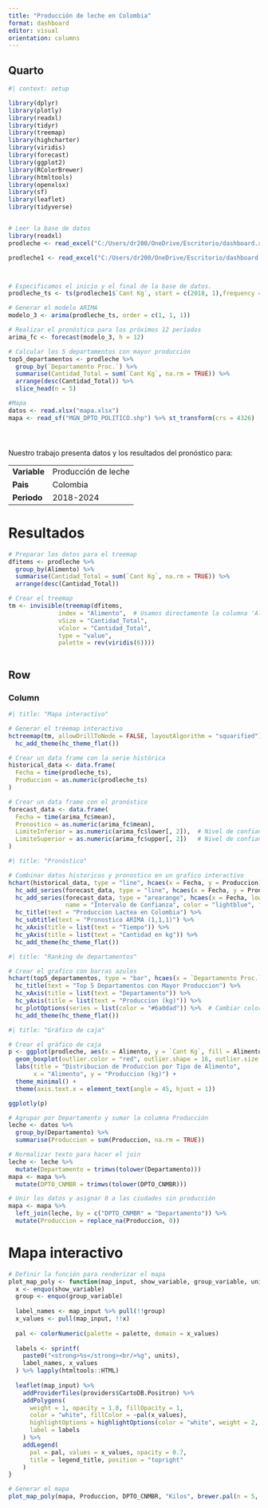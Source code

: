 ---
title: "Producción de leche en Colombia"
format: dashboard
editor: visual
orientation: columns
---

## Quarto

```{r}
#| context: setup

library(dplyr)
library(plotly)
library(readxl)
library(tidyr)
library(treemap)
library(highcharter)
library(viridis)
library(forecast)
library(ggplot2)
library(RColorBrewer)
library(htmltools)
library(openxlsx)
library(sf)
library(leaflet)
library(tidyverse)


# Leer la base de datos
library(readxl)
prodleche <- read_excel("C:/Users/dr200/OneDrive/Escritorio/dashboard.xlsx", sheet = 1)

prodleche1 <- read_excel("C:/Users/dr200/OneDrive/Escritorio/dashboard.xlsx", sheet = 2)



# Especificamos el inicio y el final de la base de datos.
prodleche_ts <- ts(prodleche1$`Cant Kg`, start = c(2018, 1),frequency = 12)  

# Generar el modelo ARIMA
modelo_3 <- arima(prodleche_ts, order = c(1, 1, 1))

# Realizar el pronóstico para los próximos 12 períodos
arima_fc <- forecast(modelo_3, h = 12)

# Calcular los 5 departamentos con mayor producción
top5_departamentos <- prodleche %>%
  group_by(`Departamento Proc.`) %>%
  summarise(Cantidad_Total = sum(`Cant Kg`, na.rm = TRUE)) %>%
  arrange(desc(Cantidad_Total)) %>%
  slice_head(n = 5)

#Mapa
datos <- read.xlsx("mapa.xlsx")
mapa <- read_sf("MGN_DPTO_POLITICO.shp") %>% st_transform(crs = 4326)



```

#  {.sidebar}

Nuestro trabajo presenta datos y los resultados del pronóstico para:

|              |                     |
|--------------|---------------------|
| **Variable** | Producción de leche |
| **Pais**     | Colombia            |
| **Periodo**  | 2018-2024           |

# Resultados

```{r, fig.show='hide'}
# Preparar los datos para el treemap
dfitems <- prodleche %>%
  group_by(Alimento) %>%
  summarise(Cantidad_Total = sum(`Cant Kg`, na.rm = TRUE)) %>%
  arrange(desc(Cantidad_Total))

# Crear el treemap
tm <- invisible(treemap(dfitems, 
              index = "Alimento",  # Usamos directamente la columna 'Alimento' como índice
              vSize = "Cantidad_Total", 
              vColor = "Cantidad_Total",
              type = "value", 
              palette = rev(viridis(6))))



```

## Row

### Column {.tabset width="50%"}

```{r treemap}
#| title: "Mapa interactivo"

# Generar el treemap interactivo
hctreemap(tm, allowDrillToNode = FALSE, layoutAlgorithm = "squarified") %>% 
  hc_add_theme(hc_theme_flat())

```

```{r}
# Crear un data frame con la serie histórica
historical_data <- data.frame(
  Fecha = time(prodleche_ts),
  Produccion = as.numeric(prodleche_ts)
)

```

```{r}
# Crear un data frame con el pronóstico
forecast_data <- data.frame(
  Fecha = time(arima_fc$mean),
  Pronostico = as.numeric(arima_fc$mean),
  LimiteInferior = as.numeric(arima_fc$lower[, 2]),  # Nivel de confianza del 95%
  LimiteSuperior = as.numeric(arima_fc$upper[, 2])   # Nivel de confianza del 95%
)
```


```{r pronostico}
#| title: "Pronóstico"

# Combinar datos historicos y pronostico en un grafico interactivo
hchart(historical_data, type = "line", hcaes(x = Fecha, y = Produccion), name = "Serie Historica", color = "#6a0dad") %>%
  hc_add_series(forecast_data, type = "line", hcaes(x = Fecha, y = Pronostico), name = "Pronostico", color = "#6a0dad") %>%
  hc_add_series(forecast_data, type = "arearange", hcaes(x = Fecha, low = LimiteInferior, high = LimiteSuperior),
                name = "Intervalo de Confianza", color = "lightblue", fillOpacity = 0.3) %>%
  hc_title(text = "Produccion Lactea en Colombia") %>%
  hc_subtitle(text = "Pronostico ARIMA (1,1,1)") %>%
  hc_xAxis(title = list(text = "Tiempo")) %>%
  hc_yAxis(title = list(text = "Cantidad en kg")) %>%
  hc_add_theme(hc_theme_flat())


```

```{r top-departamentos}
#| title: "Ranking de departamentos"

# Crear el grafico con barras azules
hchart(top5_departamentos, type = "bar", hcaes(x = `Departamento Proc.`, y = Cantidad_Total)) %>%
  hc_title(text = "Top 5 Departamentos con Mayor Produccion") %>%
  hc_xAxis(title = list(text = "Departamento")) %>%
  hc_yAxis(title = list(text = "Produccion (kg)")) %>%
  hc_plotOptions(series = list(color = "#6a0dad")) %>%  # Cambiar color a azul
  hc_add_theme(hc_theme_flat())
```

```{r grafico-de-caja}
#| title: "Gráfico de caja"

# Crear el gráfico de caja
p <- ggplot(prodleche, aes(x = Alimento, y = `Cant Kg`, fill = Alimento)) +
  geom_boxplot(outlier.color = "red", outlier.shape = 16, outlier.size = 2) +
  labs(title = "Distribucion de Produccion por Tipo de Alimento",
       x = "Alimento", y = "Produccion (kg)") +
  theme_minimal() +
  theme(axis.text.x = element_text(angle = 45, hjust = 1))

ggplotly(p)
```

```{r}
# Agrupar por Departamento y sumar la columna Producción
leche <- datos %>%
  group_by(Departamento) %>%
  summarise(Produccion = sum(Produccion, na.rm = TRUE))
```

```{r}
# Normalizar texto para hacer el join
leche <- leche %>%
  mutate(Departamento = trimws(tolower(Departamento)))
mapa <- mapa %>%
  mutate(DPTO_CNMBR = trimws(tolower(DPTO_CNMBR)))

```

```{r}
# Unir los datos y asignar 0 a las ciudades sin producción
mapa <- mapa %>%
  left_join(leche, by = c("DPTO_CNMBR" = "Departamento")) %>%
  mutate(Produccion = replace_na(Produccion, 0))

```

# Mapa interactivo

```{r}

# Definir la función para renderizar el mapa
plot_map_poly <- function(map_input, show_variable, group_variable, units, palette, legend_title) {        
  x <- enquo(show_variable)
  group <- enquo(group_variable)
  
  label_names <- map_input %>% pull(!!group)
  x_values <- pull(map_input, !!x)
  
  pal <- colorNumeric(palette = palette, domain = x_values)
  
  labels <- sprintf(
    paste0("<strong>%s</strong><br/>%g", units),
    label_names, x_values
  ) %>% lapply(htmltools::HTML)
  
  leaflet(map_input) %>%
    addProviderTiles(providers$CartoDB.Positron) %>%
    addPolygons(
      weight = 1, opacity = 1.0, fillOpacity = 1,
      color = "white", fillColor = ~pal(x_values),
      highlightOptions = highlightOptions(color = "white", weight = 2, bringToFront = TRUE),
      label = labels
    ) %>%
    addLegend(
      pal = pal, values = x_values, opacity = 0.7,
      title = legend_title, position = "topright"
    )
}


```



```{r}
# Generar el mapa
plot_map_poly(mapa, Produccion, DPTO_CNMBR, "Kilos", brewer.pal(n = 5, name = "PuRd"), "Produccion (Kilos)")

```
